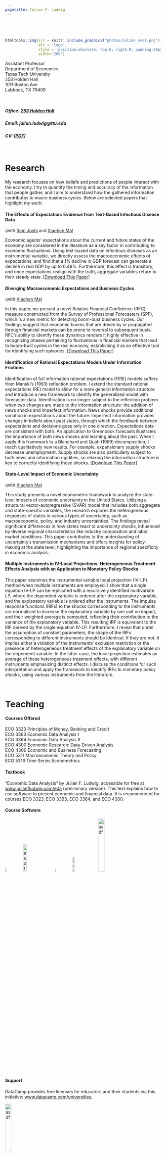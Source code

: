 ```yaml
---
pagetitle: Julian F. Ludwig
---
```






###### $~$

```r
htmltools::img(src = knitr::include_graphics("photos/Julian oval.png"),
               alt = 'logo',
               style = 'position:absolute; top:0; right:0; padding:20px;',
               width="28%")
```




Assistant Professor \
Department of Economics \
Texas Tech University \
253 Holden Hall \
1011 Boston Ave \
Lubbock, TX 79409

<br>

##### Office: [253 Holden Hall](http://www.ttu.edu/map/?b=Holden%20Hall){target="_blank"}

##### Email: julian.ludwig@ttu.edu

##### CV: [[PDF](cv/2020.06.26 CV Julian Ludwig.pdf){target="_blank"}]


<br>

# Research

My research focuses on how beliefs and predictions of people interact with the economy. I try to quantify the timing and accuracy of the information that people gather, and I aim to understand how the gathered information contributes to macro business cycles. Below are selected papers that highlight my work:


#### The Effects of Expectation: Evidence from Text-Based Infectious Disease Data

(with [Ram Joshi](https://www.linkedin.com/in/ram-joshi-694b09158/){target="_blank"} and [Xiaohan Ma](https://sites.google.com/view/xiaohanma){target="_blank"})

Economic agents' expectations about the current and future states of the economy are considered in the literature as a key factor in contributing to economic fluctuations. Using text-based data on infectious diseases as an instrumental variable, we directly assess the macroeconomic effects of expectations, and find that a 1% decline in GDP forecast can generate a decline in real GDP by up to 0.49%. Furthermore, this effect is transitory, and once expectations realign with the truth, aggregate variables return to their steady state. [[Download This Paper](https://ssrn.com/abstract=4844096){target="_blank"}]



#### Diverging Macroeconomic Expectations and Business Cycles

(with [Xiaohan Ma](https://sites.google.com/view/xiaohanma){target="_blank"})

In this paper, we present a novel Relative Financial Confidence (RFC) measure constructed from the Survey of Professional Forecasters (SPF), which is a new metric for detecting boom-bust business cycles. Our findings suggest that economic booms that are driven by or propagated through financial markets can be prone to reversal to subsequent busts. RFC's ability to identify these dynamics renders it highly effective in recognizing phases pertaining to fluctuations in financial markets that lead to boom-bust cycles in the real economy, establishing it as an effective tool for identifying such episodes. [[Download This Paper](https://ssrn.com/abstract=4739011){target="_blank"}]




#### Identification of Rational Expectations Models Under Information Frictions

Identification of full information rational expectations (FIRE) models suffers from Manski's (1993) reflection problem. I extend the standard rational expectations (RE) model to allow for a more general information structure and introduce a new framework to identify the generalized model with forecaster data. Identification is no longer subject to the reflection problem when two changes are made to the information structure: the addition of news shocks and imperfect information. News shocks provide additional variation in expectations about the future. Imperfect information provides changes in beliefs about past states, through which the feedback between expectations and decisions goes only in one direction. Expectations data are consistent with both. An application to Greenbook forecasts illustrates the importance of both news shocks and learning about the past. When I apply this framework to a Blanchard and Quah (1989) decomposition, I reach qualitatively new results. For example, expansionary supply shocks decrease unemployment. Supply shocks are also particularly subject to both news and information rigidities, so relaxing the information structure is key to correctly identifying these shocks. [[Download This Paper](research/Ludwig ID of RE Models under IF.pdf){target="_blank"}]



#### State-Level Impact of Economic Uncertainty 

(with [Xiaohan Ma](https://sites.google.com/view/xiaohanma){target="_blank"})

This study presents a novel econometric framework to analyze the state-level impacts of economic uncertainty in the United States. Utilizing a structural vector-autoregressive (SVAR) model that includes both aggregate and state-specific variables, the research explores the heterogeneous responses of states to various types of uncertainty, such as macroeconomic, policy, and industry uncertainties. The findings reveal significant differences in how states react to uncertainty shocks, influenced by diverse regional characteristics like industry composition and labor market conditions. This paper contributes to the understanding of uncertainty's transmission mechanisms and offers insights for policy-making at the state level, highlighting the importance of regional specificity in economic analysis.


#### Multiple Instruments in IV-Local Projections: Heterogeneous Treatment Effects Analysis with an Application to Monetary Policy Shocks

This paper examines the instrumental variable local projection (IV-LP) method when multiple instruments are employed. I show that a single equation IV-LP can be replicated with a recursively identified multivariate LP, where the dependent variable is ordered after the explanatory variable, and the explanatory variable is ordered after the instruments. The impulse response functions (IRFs) to the shocks corresponding to the instruments are normalized to increase the explanatory variable by one unit on impact, and their weighted average is computed, reflecting their contribution to the variance of the explanatory variable. This resulting IRF is equivalent to the IRF derived by the single equation IV-LP. Furthermore, I reveal that under the assumption of constant parameters, the shape of the IRFs corresponding to different instruments should be identical. If they are not, it implies either a violation of the instruments' exclusion restriction or the presence of heterogeneous treatment effects of the explanatory variable on the dependent variable. In the latter case, the local projection estimates an average of these heterogeneous treatment effects, with different instruments emphasizing distinct effects. I discuss the conditions for such interpretation and apply the framework to identify IRFs to monetary policy shocks, using various instruments from the literature.



$~$

# Teaching

#### Courses Offered

ECO 3323 Principles of Money, Banking and Credit \
ECO 3363 Economic Data Analysis I \
ECO 3364 Economic Data Analysis II \
ECO 4300 Economic Research: Data-Driven Analysis \
ECO 4306 Economic and Business Forecasting \
ECO 5311 Macroeconomic Theory and Policy \
ECO 5316 Time Series Econometrics


#### Textbook

"Economic Data Analysis" by Julian F. Ludwig, accessible for free at [www.julianfludwig.com/eda](https://www.julianfludwig.com/eda){target="_blank"} (preliminary version). This text explains how to use software to present economic and financial data. It is recommended for courses ECO 3323, ECO 3363, ECO 3364, and ECO 4300.


#### Course Software

[![asdf](icons/blackboard.png){width=6%}](https://ttu.blackboard.com/){target="_blank"}
&nbsp; &nbsp;&nbsp;&nbsp;
[![asdf](icons/datacamp.png){width=15%}](https://app.datacamp.com/learn/){target="_blank"}
&nbsp; &nbsp;&nbsp;&nbsp;
[![asdf](icons/r.png){width=5%}](https://www.r-project.org/){target="_blank"}
&nbsp; &nbsp;&nbsp;&nbsp;&nbsp;
[![asdf](icons/rstudio.png){width=11%}](https://posit.co/products/open-source/rstudio/){target="_blank"}
&nbsp; &nbsp;&nbsp;&nbsp;
[![asdf](icons/pearsonmylab.png){width=21%}](https://mlm.pearson.com/northamerica/myeconlab/){target="_blank"}



#### Support

DataCamp provides free licenses for educators and their students via this initiative: [www.datacamp.com/universities](https://www.datacamp.com/universities){target="_blank"}.

[![asdf](icons/datacampclassroom.png){width=20%}](https://www.datacamp.com/universities){target="_blank"}









